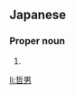 ==Japanese==
{{ja-kanjitab|てつ|お|yomi=j}}

===Proper noun===
{{ja-pos|proper|てつお}}

# {{given name|male|lang=ja|sort=てつお}}

[[li:哲男]]